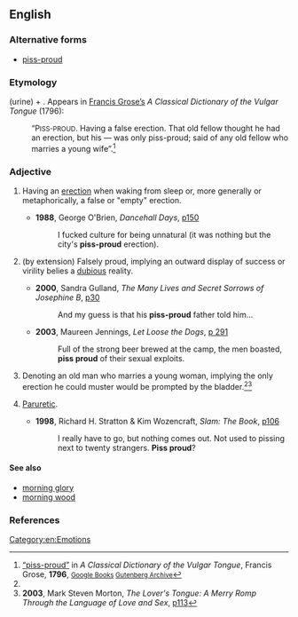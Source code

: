 ==English==

===Alternative forms===
* [[piss-proud]]

===Etymology===
{{term|piss}} (urine) + {{term|proud}}.  Appears in [[w:Francis Grose|Francis Grose’s]] ''A Classical Dictionary of the Vulgar Tongue'' (1796):
: “P<small>ISS-PROUD</small>. Having a false erection. That old fellow thought he had an erection, but his — was only piss-proud; said of any old fellow who marries a young wife”.<ref name="Grose">[http://books.google.com/books?id=TbJKAAAAMAAJ&pg=PT175&dq=%22piss+proud%22 “piss-proud”] in ''A Classical Dictionary of the Vulgar Tongue'', Francis Grose, '''1796''', <small>[http://books.google.com/books?id=TbJKAAAAMAAJ&pg=PT175&dq=%22piss+proud%22 Google Books] [http://www.gutenberg.org/etext/5402 Gutenberg Archive]</small></ref>

===Adjective===
{{en-adj|-}}

# {{context|British|vulgar|lang=en}} Having an [[erection]] when waking from sleep or, more generally or metaphorically, a false or "empty" erection.
#* '''1988''', George O'Brien, ''Dancehall Days'', [http://books.google.com/books?q=%22city%27s+piss+proud%22 p150]
#*: I fucked culture for being unnatural (it was nothing but the city's '''piss-proud''' erection).
# {{context|British|vulgar|lang=en}} (by extension) Falsely proud, implying an outward display of success or virility belies a [[dubious]] reality.
#* '''2000''', Sandra Gulland, ''The Many Lives and Secret Sorrows of Josephine B'', [http://books.google.com/books?id=rav61X3KZJUC&pg=PA30&dq=%22piss+proud%22&sig=PZbRfpp3zMYe2NpkBKUnnXV_Q0o p30]
#*: And my guess is that his '''piss-proud''' father told him...
#* '''2003''', Maureen Jennings, ''Let Loose the Dogs'', [http://books.google.com/books?id=xoieH39cpzAC&pg=PA291&dq=%22piss+proud%22&sig=1W1Z2F-I7qQWakAd3fwJNPLf6bs p 291]
#*: Full of the strong beer brewed at the camp, the men boasted, '''piss proud''' of their sexual exploits.
# {{context|British|pejorative|dated|lang=en}} Denoting an old man who marries a young woman, implying the only erection he could muster would be prompted by the bladder.<ref name="Grose"/><ref>'''2003''', Mark Steven Morton, ''The Lover's Tongue: A Merry Romp Through the Language of Love and Sex'', [http://books.google.com/books?id=yIg_2QaT3vAC&pg=PA113&dq=%22piss+proud%22&sig=8wQo4JyiGB876ANXxK2alV1aBY8#PPA113,M1p p113]</ref>
# {{context|rare|lang=en}} [[paruretic|Paruretic]].
#* '''1998''', Richard H. Stratton & Kim Wozencraft, ''Slam: The Book'', [http://books.google.com/books?id=KOAKKLRicaoC&pg=PA106&dq=%22piss+proud%22&sig=wIVandvoqjB2DHDIR4IWQEEj39k p106]
#*: I really have to go, but nothing comes out. Not used to pissing next to twenty strangers. '''Piss proud'''?

====See also====
* [[morning glory]]
* [[morning wood]]

===References===
<references/>

[[Category:en:Emotions]]